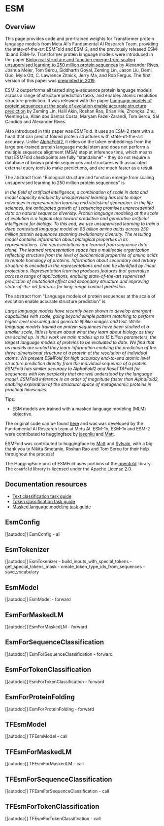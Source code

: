 <!--Copyright 2022 The HuggingFace Team. All rights reserved.

Licensed under the Apache License, Version 2.0 (the "License"); you may not use this file except in compliance with
the License. You may obtain a copy of the License at

http://www.apache.org/licenses/LICENSE-2.0

Unless required by applicable law or agreed to in writing, software distributed under the License is distributed on
an "AS IS" BASIS, WITHOUT WARRANTIES OR CONDITIONS OF ANY KIND, either express or implied. See the License for the
specific language governing permissions and limitations under the License.
-->

# ESM

## Overview
This page provides code and pre-trained weights for Transformer protein language models from Meta AI's Fundamental 
AI Research Team, providing the state-of-the-art ESMFold and ESM-2, and the previously released ESM-1b and ESM-1v.
Transformer protein language models were introduced in the paper [Biological structure and function emerge from scaling
unsupervised learning to 250 million protein sequences](https://www.pnas.org/content/118/15/e2016239118) by 
Alexander Rives, Joshua Meier, Tom Sercu, Siddharth Goyal, Zeming Lin, Jason Liu, Demi Guo, Myle Ott, 
C. Lawrence Zitnick, Jerry Ma, and Rob Fergus.
The first version of this paper was [preprinted in 2019](https://www.biorxiv.org/content/10.1101/622803v1?versioned=true).

ESM-2 outperforms all tested single-sequence protein language models across a range of structure prediction tasks,
and enables atomic resolution structure prediction.
It was released with the paper [Language models of protein sequences at the scale of evolution enable accurate
structure prediction](https://doi.org/10.1101/2022.07.20.500902) by Zeming Lin, Halil Akin, Roshan Rao, Brian Hie,
Zhongkai Zhu, Wenting Lu, Allan dos Santos Costa, Maryam Fazel-Zarandi, Tom Sercu, Sal Candido and Alexander Rives.

Also introduced in this paper was ESMFold. It uses an ESM-2 stem with a head that can predict folded protein
structures with state-of-the-art accuracy. Unlike [AlphaFold2](https://www.nature.com/articles/s41586-021-03819-2),
it relies on the token embeddings from the large pre-trained protein language model stem and does not perform a multiple
sequence alignment (MSA) step at inference time, which means that ESMFold checkpoints are fully "standalone" -
they do not require a database of known protein sequences and structures with associated external query tools
to make predictions, and are much faster as a result.


The abstract from 
"Biological structure and function emerge from scaling unsupervised learning to 250 
million protein sequences" is


*In the field of artificial intelligence, a combination of scale in data and model capacity enabled by unsupervised
learning has led to major advances in representation learning and statistical generation. In the life sciences, the
anticipated growth of sequencing promises unprecedented data on natural sequence diversity. Protein language modeling
at the scale of evolution is a logical step toward predictive and generative artificial intelligence for biology. To
this end, we use unsupervised learning to train a deep contextual language model on 86 billion amino acids across 250
million protein sequences spanning evolutionary diversity. The resulting model contains information about biological
properties in its representations. The representations are learned from sequence data alone. The learned representation
space has a multiscale organization reflecting structure from the level of biochemical properties of amino acids to
remote homology of proteins. Information about secondary and tertiary structure is encoded in the representations and
can be identified by linear projections. Representation learning produces features that generalize across a range of
applications, enabling state-of-the-art supervised prediction of mutational effect and secondary structure and
improving state-of-the-art features for long-range contact prediction.*


The abstract from
"Language models of protein sequences at the scale of evolution enable accurate structure prediction" is

*Large language models have recently been shown to develop emergent capabilities with scale, going beyond
simple pattern matching to perform higher level reasoning and generate lifelike images and text. While
language models trained on protein sequences have been studied at a smaller scale, little is known about
what they learn about biology as they are scaled up. In this work we train models up to 15 billion parameters,
the largest language models of proteins to be evaluated to date. We find that as models are scaled they learn
information enabling the prediction of the three-dimensional structure of a protein at the resolution of
individual atoms. We present ESMFold for high accuracy end-to-end atomic level structure prediction directly
from the individual sequence of a protein. ESMFold has similar accuracy to AlphaFold2 and RoseTTAFold for
sequences with low perplexity that are well understood by the language model. ESMFold inference is an
order of magnitude faster than AlphaFold2, enabling exploration of the structural space of metagenomic
proteins in practical timescales.*


Tips:

- ESM models are trained with a masked language modeling (MLM) objective.

The original code can be found [here](https://github.com/facebookresearch/esm) and was
was developed by the Fundamental AI Research team at Meta AI.
ESM-1b, ESM-1v and ESM-2 were contributed to huggingface by [jasonliu](https://huggingface.co/jasonliu)
and [Matt](https://huggingface.co/Rocketknight1).

ESMFold was contributed to huggingface by [Matt](https://huggingface.co/Rocketknight1) and
[Sylvain](https://huggingface.co/sgugger), with a big thank you to Nikita Smetanin, Roshan Rao and Tom Sercu for their
help throughout the process!

The HuggingFace port of ESMFold uses portions of the [openfold](https://github.com/aqlaboratory/openfold) library.
The `openfold` library is licensed under the Apache License 2.0.

## Documentation resources

- [Text classification task guide](./tasks/sequence_classification)
- [Token classification task guide](./tasks/token_classification)
- [Masked language modeling task guide](./tasks/masked_language_modeling)

## EsmConfig

[[autodoc]] EsmConfig
    - all

## EsmTokenizer

[[autodoc]] EsmTokenizer
    - build_inputs_with_special_tokens
    - get_special_tokens_mask
    - create_token_type_ids_from_sequences
    - save_vocabulary


## EsmModel

[[autodoc]] EsmModel
    - forward

## EsmForMaskedLM

[[autodoc]] EsmForMaskedLM
    - forward

## EsmForSequenceClassification

[[autodoc]] EsmForSequenceClassification
    - forward

## EsmForTokenClassification

[[autodoc]] EsmForTokenClassification
    - forward

## EsmForProteinFolding

[[autodoc]] EsmForProteinFolding
    - forward

## TFEsmModel

[[autodoc]] TFEsmModel
    - call

## TFEsmForMaskedLM

[[autodoc]] TFEsmForMaskedLM
    - call

## TFEsmForSequenceClassification

[[autodoc]] TFEsmForSequenceClassification
    - call

## TFEsmForTokenClassification

[[autodoc]] TFEsmForTokenClassification
    - call
